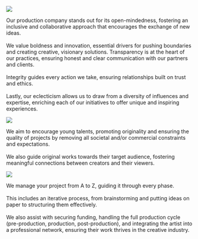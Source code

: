 
::: {.image-text-container}
![](image/index/mains.jpeg)

Our production company stands out for its open-mindedness, fostering an inclusive and collaborative approach that encourages the exchange of new ideas. \
\
We value boldness and innovation, essential drivers for pushing boundaries and creating creative, visionary solutions.
Transparency is at the heart of our practices, ensuring honest and clear communication with our partners and clients. \
\
Integrity guides every action we take, ensuring relationships built on trust and ethics. \
\
Lastly, our eclecticism allows us to draw from a diversity of influences and expertise, enriching each of our initiatives to offer unique and inspiring experiences.
:::

::: {.image-text-container-reverse}
![](image/index/telescope.jpeg)

We aim to encourage young talents, promoting originality and ensuring the quality of projects by removing all societal and/or commercial constraints and expectations. \
\
We also guide original works towards their target audience, fostering meaningful connections between creators and their viewers.
:::

::: {.image-text-container}
![](image/index/cafes.jpeg)

We manage your project from A to Z, guiding it through every phase. \
\
This includes an iterative process, from brainstorming and putting ideas on paper to structuring them effectively. \
\
We also assist with securing funding, handling the full production cycle (pre-production, production, post-production), and integrating the artist into a professional network, ensuring their work thrives in the creative industry.
:::



<!-- verification -->

<a rel="me" style="display:none" href="https://github.com/ersatz-production">Hidden link used to verify my account on GitHub</a>
